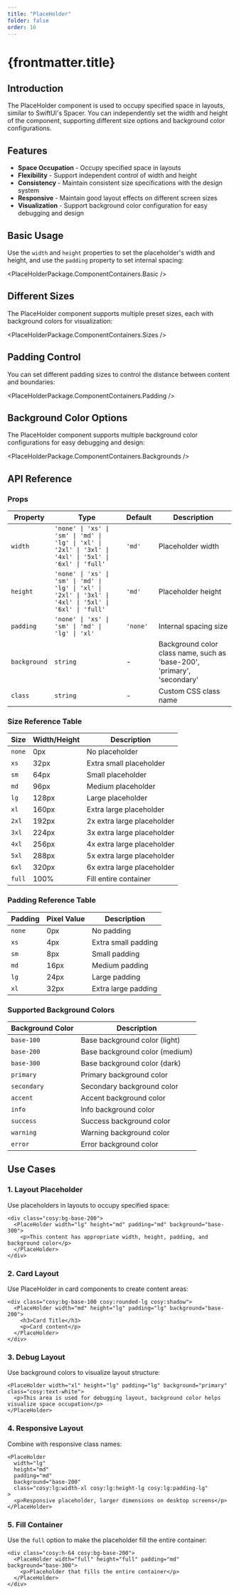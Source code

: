 ```yaml
---
title: "PlaceHolder"
folder: false
order: 16
---
```



# {frontmatter.title}

## Introduction

The PlaceHolder component is used to occupy specified space in layouts, similar to SwiftUI's Spacer. You can independently set the width and height of the component, supporting different size options and background color configurations.

## Features

- **Space Occupation** - Occupy specified space in layouts
- **Flexibility** - Support independent control of width and height
- **Consistency** - Maintain consistent size specifications with the design system
- **Responsive** - Maintain good layout effects on different screen sizes
- **Visualization** - Support background color configuration for easy debugging and design

## Basic Usage

Use the `width` and `height` properties to set the placeholder's width and height, and use the `padding` property to set internal spacing:

<PlaceHolderPackage.ComponentContainers.Basic />

## Different Sizes

The PlaceHolder component supports multiple preset sizes, each with background colors for visualization:

<PlaceHolderPackage.ComponentContainers.Sizes />

## Padding Control

You can set different padding sizes to control the distance between content and boundaries:

<PlaceHolderPackage.ComponentContainers.Padding />

## Background Color Options

The PlaceHolder component supports multiple background color configurations for easy debugging and design:

<PlaceHolderPackage.ComponentContainers.Backgrounds />

## API Reference

### Props

| Property | Type | Default | Description |
|----------|------|---------|-------------|
| `width` | `'none' \| 'xs' \| 'sm' \| 'md' \| 'lg' \| 'xl' \| '2xl' \| '3xl' \| '4xl' \| '5xl' \| '6xl' \| 'full'` | `'md'` | Placeholder width |
| `height` | `'none' \| 'xs' \| 'sm' \| 'md' \| 'lg' \| 'xl' \| '2xl' \| '3xl' \| '4xl' \| '5xl' \| '6xl' \| 'full'` | `'md'` | Placeholder height |
| `padding` | `'none' \| 'xs' \| 'sm' \| 'md' \| 'lg' \| 'xl'` | `'none'` | Internal spacing size |
| `background` | `string` | - | Background color class name, such as 'base-200', 'primary', 'secondary' |
| `class` | `string` | - | Custom CSS class name |

### Size Reference Table

| Size | Width/Height | Description |
|------|--------------|-------------|
| `none` | 0px | No placeholder |
| `xs` | 32px | Extra small placeholder |
| `sm` | 64px | Small placeholder |
| `md` | 96px | Medium placeholder |
| `lg` | 128px | Large placeholder |
| `xl` | 160px | Extra large placeholder |
| `2xl` | 192px | 2x extra large placeholder |
| `3xl` | 224px | 3x extra large placeholder |
| `4xl` | 256px | 4x extra large placeholder |
| `5xl` | 288px | 5x extra large placeholder |
| `6xl` | 320px | 6x extra large placeholder |
| `full` | 100% | Fill entire container |

### Padding Reference Table

| Padding | Pixel Value | Description |
|---------|-------------|-------------|
| `none` | 0px | No padding |
| `xs` | 4px | Extra small padding |
| `sm` | 8px | Small padding |
| `md` | 16px | Medium padding |
| `lg` | 24px | Large padding |
| `xl` | 32px | Extra large padding |

### Supported Background Colors

| Background Color | Description |
|------------------|-------------|
| `base-100` | Base background color (light) |
| `base-200` | Base background color (medium) |
| `base-300` | Base background color (dark) |
| `primary` | Primary background color |
| `secondary` | Secondary background color |
| `accent` | Accent background color |
| `info` | Info background color |
| `success` | Success background color |
| `warning` | Warning background color |
| `error` | Error background color |

## Use Cases

### 1. Layout Placeholder

Use placeholders in layouts to occupy specified space:

```astro
<div class="cosy:bg-base-200">
  <PlaceHolder width="lg" height="md" padding="md" background="base-300">
    <p>This content has appropriate width, height, padding, and background color</p>
  </PlaceHolder>
</div>
```

### 2. Card Layout

Use PlaceHolder in card components to create content areas:

```astro
<div class="cosy:bg-base-100 cosy:rounded-lg cosy:shadow">
  <PlaceHolder width="md" height="lg" padding="lg" background="base-200">
    <h3>Card Title</h3>
    <p>Card content</p>
  </PlaceHolder>
</div>
```

### 3. Debug Layout

Use background colors to visualize layout structure:

```astro
<PlaceHolder width="xl" height="lg" padding="lg" background="primary" class="cosy:text-white">
  <p>This area is used for debugging layout, background color helps visualize space occupation</p>
</PlaceHolder>
```

### 4. Responsive Layout

Combine with responsive class names:

```astro
<PlaceHolder 
  width="lg" 
  height="md" 
  padding="md" 
  background="base-200"
  class="cosy:lg:width-xl cosy:lg:height-lg cosy:lg:padding-lg"
>
  <p>Responsive placeholder, larger dimensions on desktop screens</p>
</PlaceHolder>
```

### 5. Fill Container

Use the `full` option to make the placeholder fill the entire container:

```astro
<div class="cosy:h-64 cosy:bg-base-200">
  <PlaceHolder width="full" height="full" padding="md" background="base-300">
    <p>Placeholder that fills the entire container</p>
  </PlaceHolder>
</div>
``` 
